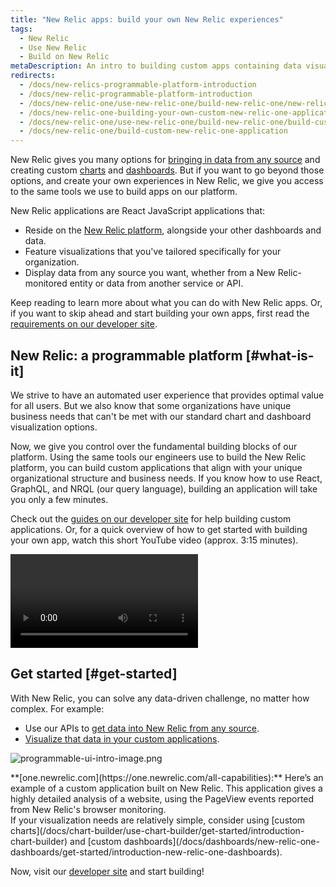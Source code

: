 ```yaml
---
title: "New Relic apps: build your own New Relic experiences"
tags:
  - New Relic 
  - Use New Relic 
  - Build on New Relic 
metaDescription: An intro to building custom apps containing data visualizations that reside on the New Relic platform as New Relic applications.
redirects:
  - /docs/new-relics-programmable-platform-introduction
  - /docs/new-relic-programmable-platform-introduction
  - /docs/new-relic-one/use-new-relic-one/build-new-relic-one/new-relic-one-build-your-own-custom-new-relic-one-application
  - /docs/new-relic-one-building-your-own-custom-new-relic-one-application
  - /docs/new-relic-one/use-new-relic-one/build-new-relic-one/build-custom-new-relic-one-application
  - /docs/new-relic-one/build-custom-new-relic-one-application
---
```



New Relic gives you many options for [bringing in data from any source](/docs/data-apis/custom-data/intro-custom-data) and creating custom [charts](/docs/query-your-data/explore-query-data/query-builder/introduction-query-builder) and [dashboards](/docs/query-your-data/explore-query-data/dashboards/introduction-dashboards). But if you want to go beyond those options, and create your own experiences in New Relic, we give you access to the same tools we use to build apps on our platform. 

New Relic applications are React JavaScript applications that:

* Reside on the [New Relic platform](/docs/new-relic-one/use-new-relic-one/get-started/introduction-new-relic-one), alongside your other dashboards and data.
* Feature visualizations that you've tailored specifically for your organization.
* Display data from any source you want, whether from a New Relic-monitored entity or data from another service or API.

Keep reading to learn more about what you can do with New Relic apps. Or, if you want to skip ahead and start building your own apps, first read the [requirements on our developer site](https://developer.newrelic.com/build-apps/permission-manage-apps).

## New Relic: a programmable platform [#what-is-it]

We strive to have an automated user experience that provides optimal value for all users. But we also know that some organizations have unique business needs that can't be met with our standard chart and dashboard visualization options.

Now, we give you control over the fundamental building blocks of our platform. Using the same tools our engineers use to build the New Relic platform, you can build custom applications that align with your unique organizational structure and business needs. If you know how to use React, GraphQL, and NRQL (our query language), building an application will take you only a few minutes.

Check out the [guides on our developer site](https://developer.newrelic.com/build-apps) for help building custom applications. Or, for a quick overview of how to get started with building your own app, watch this short YouTube video (approx. 3:15 minutes).

<Video
  id="QX7wMf6wTSU"
  type="youtube"
/>

## Get started [#get-started]

With New Relic, you can solve any data-driven challenge, no matter how complex. For example:

* Use our APIs to [get data into New Relic from any source](/docs/data-apis/custom-data/intro-custom-data).
* [Visualize that data in your custom applications](https://developer.newrelic.com/build-apps).

<img
  title="programmable-ui-intro-image.png"
  alt="programmable-ui-intro-image.png"
  src={browserBroswerAnalyzerExample}
/>

<figcaption>
  **[one.newrelic.com](https://one.newrelic.com/all-capabilities):** Here’s an example of a custom application built on New Relic. This application gives a highly detailed analysis of a website, using the PageView events reported from New Relic's browser monitoring.
</figcaption>

<Callout variant="tip">
  If your visualization needs are relatively simple, consider using [custom charts](/docs/chart-builder/use-chart-builder/get-started/introduction-chart-builder) and [custom dashboards](/docs/dashboards/new-relic-one-dashboards/get-started/introduction-new-relic-one-dashboards).
</Callout>

Now, visit our [developer site](http://developer.newrelic.com) and start building!
